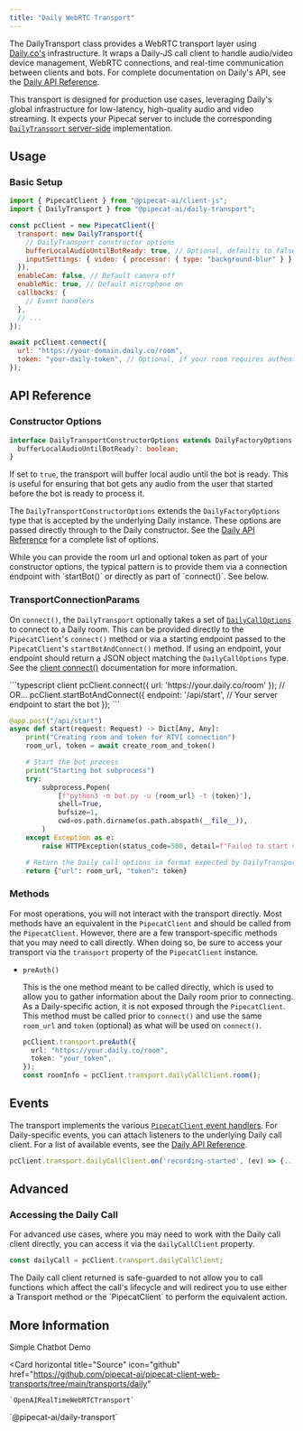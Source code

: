 ```yaml
---
title: "Daily WebRTC Transport"
---
```


The DailyTransport class provides a WebRTC transport layer using [Daily.co's](https://daily.co) infrastructure. It wraps a Daily-JS call client to handle audio/video device management, WebRTC connections, and real-time communication between clients and bots. For complete documentation on Daily's API, see the [Daily API Reference](https://docs.daily.co/reference/daily-js).

This transport is designed for production use cases, leveraging Daily's global infrastructure for low-latency, high-quality audio and video streaming. It expects your Pipecat server to include the corresponding [`DailyTransport` server-side](/server/services/transport/daily) implementation.

## Usage

### Basic Setup

```javascript
import { PipecatClient } from "@pipecat-ai/client-js";
import { DailyTransport } from "@pipecat-ai/daily-transport";

const pcClient = new PipecatClient({
  transport: new DailyTransport({
    // DailyTransport constructor options
    bufferLocalAudioUntilBotReady: true, // Optional, defaults to false
    inputSettings: { video: { processor: { type: "background-blur" } } },
  }),
  enableCam: false, // Default camera off
  enableMic: true, // Default microphone on
  callbacks: {
    // Event handlers
  },
  // ...
});

await pcClient.connect({
  url: "https://your-domain.daily.co/room",
  token: "your-daily-token", // Optional, if your room requires authentication
});
```

## API Reference

### Constructor Options

```typescript
interface DailyTransportConstructorOptions extends DailyFactoryOptions {
  bufferLocalAudioUntilBotReady?: boolean;
}
```

<ParamField path="bufferLocalAudioUntilBotReady" type="boolean" default="false">

If set to `true`, the transport will buffer local audio until the bot is ready. This is useful for ensuring that bot gets any audio from the user that started before the bot is ready to process it.

</ParamField>

<ParamField path="DailyFactoryOptions">

The `DailyTransportConstructorOptions` extends the `DailyFactoryOptions` type that is accepted by the underlying Daily instance. These options are passed directly through to the Daily constructor. See the [Daily API Reference](https://docs.daily.co/reference/daily-js/daily-call-client/properties) for a complete list of options.

<Note>
  While you can provide the room url and optional token as part of your
  constructor options, the typical pattern is to provide them via a connection
  endpoint with `startBot()` or directly as part of `connect()`. See below.
</Note>

</ParamField>

### TransportConnectionParams

On `connect()`, the `DailyTransport` optionally takes a set of [`DailyCallOptions`](https://docs.daily.co/reference/daily-js/daily-call-client/methods#dailycalloptions) to connect to a Daily room. This can be provided directly to the `PipecatClient`'s `connect()` method or via a starting endpoint passed to the `PipecatClient`'s `startBotAndConnect()` method. If using an endpoint, your endpoint should return a JSON object matching the `DailyCallOptions` type. See the [client connect()](/client/js/api-reference/client-methods#connect) documentation for more information.

<CodeGroup>
```typescript client
pcClient.connect({
  url: 'https://your.daily.co/room'
});
// OR...
pcClient.startBotAndConnect({
  endpoint: '/api/start', // Your server endpoint to start the bot
});
```

```python server
@app.post("/api/start")
async def start(request: Request) -> Dict[Any, Any]:
    print("Creating room and token for RTVI connection")
    room_url, token = await create_room_and_token()

    # Start the bot process
    print("Starting bot subprocess")
    try:
        subprocess.Popen(
            [f"python3 -m bot.py -u {room_url} -t {token}"],
            shell=True,
            bufsize=1,
            cwd=os.path.dirname(os.path.abspath(__file__)),
        )
    except Exception as e:
        raise HTTPException(status_code=500, detail=f"Failed to start subprocess: {e}")

    # Return the Daily call options in format expected by DailyTransport/Daily Call Object
    return {"url": room_url, "token": token}
```

</CodeGroup>

### Methods

For most operations, you will not interact with the transport directly. Most methods have an equivalent in the `PipecatClient` and should be called from the `PipecatClient`. However, there are a few transport-specific methods that you may need to call directly. When doing so, be sure to access your transport via the `transport` property of the `PipecatClient` instance.

- `preAuth()`

  This is the one method meant to be called directly, which is used to allow you to gather information about the Daily room prior to connecting. As a Daily-specific action, it is not exposed through the `PipecatClient`. This method must be called prior to `connect()` and use the same `room_url` and `token` (optional) as what will be used on `connect()`.

  ```typescript
  pcClient.transport.preAuth({
    url: "https://your.daily.co/room",
    token: "your_token",
  });
  const roomInfo = pcClient.transport.dailyCallClient.room();
  ```

## Events

The transport implements the various [`PipecatClient` event handlers](/client/js/api-reference/callbacks). For Daily-specific events, you can attach listeners to the underlying Daily call client. For a list of available events, see the [Daily API Reference](https://docs.daily.co/reference/daily-js/events).

```typescript
pcClient.transport.dailyCallClient.on('recording-started', (ev) => {...});
```

## Advanced

### Accessing the Daily Call

For advanced use cases, where you may need to work with the Daily call client directly, you can access it via the `dailyCallClient` property.

```javascript
const dailyCall = pcClient.transport.dailyCallClient;
```

<Note>
  The Daily call client returned is safe-guarded to not allow you to call
  functions which affect the call's lifecycle and will redirect you to use
  either a Transport method or the `PipecatClient` to perform the equivalent
  action.
</Note>

## More Information

<CardGroup cols={2}>
  <Card
    horizontal
    title="Demo"
    icon="play"
    href="https://github.com/pipecat-ai/pipecat-examples/tree/main/simple-chatbot"
  >
    Simple Chatbot Demo
  </Card>

  <Card
    horizontal
    title="Source"
    icon="github"
    href="https://github.com/pipecat-ai/pipecat-client-web-transports/tree/main/transports/daily"
  >
    `OpenAIRealTimeWebRTCTransport`
  </Card>
</CardGroup>
<Card
  horizontal
  title="Package"
  icon="browser"
  href="https://www.npmjs.com/package/@pipecat-ai/daily-transport"
>
  `@pipecat-ai/daily-transport`
</Card>
